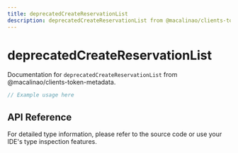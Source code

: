 ```yaml
---
title: deprecatedCreateReservationList
description: deprecatedCreateReservationList from @macalinao/clients-token-metadata
---
```


# deprecatedCreateReservationList

Documentation for `deprecatedCreateReservationList` from @macalinao/clients-token-metadata.

```typescript
// Example usage here
```

## API Reference

For detailed type information, please refer to the source code or use your IDE's type inspection features.
